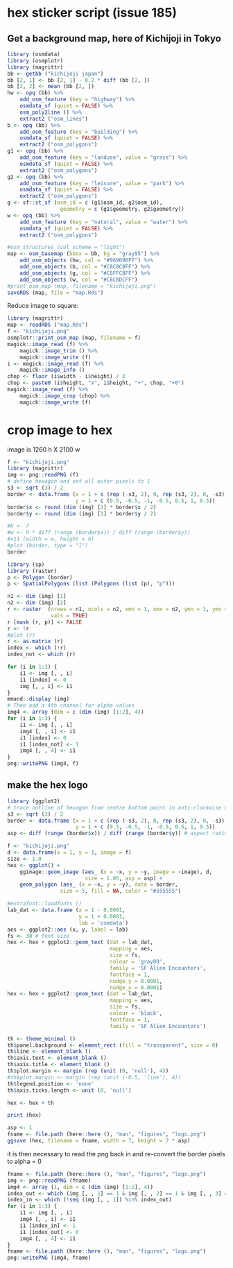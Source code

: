 
# hex sticker script (issue 185)

## Get a background map, here of Kichijoji in Tokyo

```r
library (osmdata)
library (osmplotr)
library (magrittr)
bb <- getbb ("kichijoji japan")
bb [2, 1] <- bb [2, 1] - 0.2 * diff (bb [2, ])
bb [2, 2] <- mean (bb [2, ])
hw <- opq (bb) %>%
    add_osm_feature (key = "highway") %>%
    osmdata_sf (quiet = FALSE) %>%
    osm_poly2line () %>%
    extract2 ("osm_lines")
b <- opq (bb) %>%
    add_osm_feature (key = "building") %>%
    osmdata_sf (quiet = FALSE) %>%
    extract2 ("osm_polygons")
g1 <- opq (bb) %>%
    add_osm_feature (key = "landuse", value = "grass") %>%
    osmdata_sf (quiet = FALSE) %>%
    extract2 ("osm_polygons")
g2 <- opq (bb) %>%
    add_osm_feature (key = "leisure", value = "park") %>%
    osmdata_sf (quiet = FALSE) %>%
    extract2 ("osm_polygons")
g <- sf::st_sf (osm_id = c (g1$osm_id, g2$osm_id),
                 geometry = c (g1$geometry, g2$geometry))
w <- opq (bb) %>%
    add_osm_feature (key = "natural", value = "water") %>%
    osmdata_sf (quiet = FALSE) %>%
    extract2 ("osm_polygons")

#osm_structures (col_scheme = "light")
map <- osm_basemap (bbox = bb, bg = "gray95") %>%
    add_osm_objects (hw, col = "#969696FF") %>%
    add_osm_objects (b, col = "#C8C8C8FF") %>%
    add_osm_objects (g, col = "#C8FFC8FF") %>%
    add_osm_objects (w, col = "#C8C8DCFF")
#print_osm_map (map, filename = "kichijoji.png")
saveRDS (map, file = "map.Rds")
```

Reduce image to square:
```r
library (magrittr)
map <- readRDS ("map.Rds")
f <- "kichijoji.png"
osmplotr::print_osm_map (map, filename = f)
magick::image_read (f) %>%
    magick::image_trim () %>%
    magick::image_write (f)
i <- magick::image_read (f) %>%
    magick::image_info ()
chop <- floor (i$width - i$height) / 2
chop <- paste0 (i$height, "x", i$height, "+", chop, "+0")
magick::image_read (f) %>%
    magick::image_crop (chop) %>%
    magick::image_write (f)
```



# crop image to hex

image is 1260 h X 2100 w

```r
f <- "kichijoji.png"
library (magrittr)
img <- png::readPNG (f)
# define hexagon and set all outer pixels to 1
s3 <- sqrt (3) / 2
border <- data.frame (x = 1 + c (rep (-s3, 2), 0, rep (s3, 2), 0, -s3),
                      y = 1 + c (0.5, -0.5, -1, -0.5, 0.5, 1, 0.5))
border$x <- round (dim (img) [2] * border$x / 2)
border$y <- round (dim (img) [1] * border$y / 2)

#h <- 7
#w <- h * diff (range (border$x)) / diff (range (border$y))
#x11 (width = w, height = h)
#plot (border, type = "l")
border

library (sp)
library (raster)
p <- Polygon (border)
p <- SpatialPolygons (list (Polygons (list (p), "p")))

n1 <- dim (img) [1]
n2 <- dim (img) [2]
r <- raster  (nrows = n1, ncols = n2, xmn = 1, xmx = n2, ymn = 1, ymx = n1,
              vals = TRUE)
r [mask (r, p)] <- FALSE
r <- !r
#plot (r)
r <- as.matrix (r)
index <- which (!r)
index_not <- which (r)

for (i in 1:3) {
    i1 <- img [, , i]
    i1 [index] <- 0
    img [, , i] <- i1
}
mmand::display (img)
# Then add a 4th channel for alpha values
img4 <- array (dim = c (dim (img) [1:2], 4))
for (i in 1:3) {
    i1 <- img [, , i]
    img4 [, , i] <- i1
    i1 [index] <- 0
    i1 [index_not] <- 1
    img4 [, , 4] <- i1
}
png::writePNG (img4, f)
```

## make the hex logo

```r
library (ggplot2)
# trace outline of hexagon from centre bottom point in anti-clockwise direction
s3 <- sqrt (3) / 2
border <- data.frame (x = 1 + c (rep (-s3, 2), 0, rep (s3, 2), 0, -s3),
                      y = 1 + c (0.5, -0.5, -1, -0.5, 0.5, 1, 0.5))
asp <- diff (range (border$x)) / diff (range (border$y)) # aspect ratio for image

f <- "kichijoji.png"
d <- data.frame(x = 1, y = 1, image = f)
size <- 1.0
hex <- ggplot() +
    ggimage::geom_image (aes_ (x = ~x, y = ~y, image = ~image), d,
                         size = 1.05, asp = asp) +
    geom_polygon (aes_ (x = ~x, y = ~y), data = border,
                 size = 5, fill = NA, color = "#555555")

#extrafont::loadfonts ()
lab_dat <- data.frame (x = 1 - 0.0001,
                       y = 1 + 0.0001,
                       lab = 'osmdata')
aes <- ggplot2::aes (x, y, label = lab)
fs <- 30 # font size
hex <- hex + ggplot2::geom_text (dat = lab_dat,
                                 mapping = aes,
                                 size = fs,
                                 colour = 'gray80',
                                 family = 'SF Alien Encounters', 
                                 fontface = 1,
                                 nudge_y = 0.0001,
                                 nudge_x = 0.0001)
hex <- hex + ggplot2::geom_text (dat = lab_dat,
                                 mapping = aes,
                                 size = fs,
                                 colour = 'black',
                                 fontface = 1,
                                 family = 'SF Alien Encounters')

th <- theme_minimal ()
th$panel.background <- element_rect (fill = "transparent", size = 0)
th$line <- element_blank ()
th$axis.text <- element_blank ()
th$axis.title <- element_blank ()
th$plot.margin <- margin (rep (unit (0, 'null'), 4))
#th$plot.margin <- margin (rep (unit (-0.5, 'line'), 4))
th$legend.position <- 'none'
th$axis.ticks.length <- unit (0, 'null')

hex <- hex + th

print (hex)
```
```r
asp <- 1
fname <- file.path (here::here (), "man", "figures", "logo.png")
ggsave (hex, filename = fname, width = 7, height = 7 * asp)
```

it is then necessary to read the png back in and re-convert the border pixels
to alpha = 0
```r
fname <- file.path (here::here (), "man", "figures", "logo.png")
img <- png::readPNG (fname)
img4 <- array (1, dim = c (dim (img) [1:2], 4))
index_out <- which (img [, , 1] == 1 & img [, , 2] == 1 & img [, , 3] == 1)
index_in <- which (!seq (img [, , 1]) %in% index_out)
for (i in 1:3) {
    i1 <- img [, , i]
    img4 [, , i] <- i1
    i1 [index_in] <- 1
    i1 [index_out] <- 0
    img4 [, , 4] <- i1
}
fname <- file.path (here::here (), "man", "figures", "logo.png")
png::writePNG (img4, fname)
```
